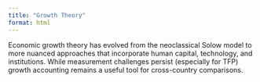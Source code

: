 ```yaml
---
title: "Growth Theory"
format: html
---
```


Economic growth theory has evolved from the neoclassical Solow model to more nuanced approaches that incorporate human capital, technology, and institutions. While measurement challenges persist (especially for TFP) growth accounting remains a useful tool for cross-country comparisons.
